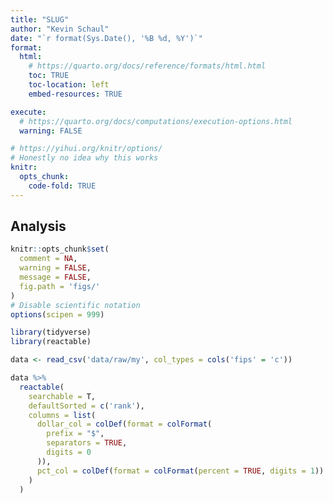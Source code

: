 ```yaml
---
title: "SLUG"
author: "Kevin Schaul"
date: "`r format(Sys.Date(), '%B %d, %Y')`"
format:
  html:
    # https://quarto.org/docs/reference/formats/html.html
    toc: TRUE
    toc-location: left
    embed-resources: TRUE

execute:
  # https://quarto.org/docs/computations/execution-options.html
  warning: FALSE

# https://yihui.org/knitr/options/
# Honestly no idea why this works
knitr:
  opts_chunk:
    code-fold: TRUE
---
```


## Analysis

```r
knitr::opts_chunk$set(
  comment = NA,
  warning = FALSE,
  message = FALSE,
  fig.path = 'figs/'
)
# Disable scientific notation
options(scipen = 999)

library(tidyverse)
library(reactable)
```

```r
data <- read_csv('data/raw/my', col_types = cols('fips' = 'c'))

data %>%
  reactable(
    searchable = T,
    defaultSorted = c('rank'),
    columns = list(
      dollar_col = colDef(format = colFormat(
        prefix = "$",
        separators = TRUE,
        digits = 0
      )),
      pct_col = colDef(format = colFormat(percent = TRUE, digits = 1))
    )
  )
```

